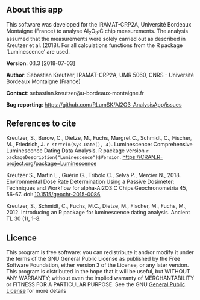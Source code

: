 ## About this app

This software was developed for the IRAMAT-CRP2A, Université Bordeaux Montaigne (France)
to analyse Al<sub>2</sub>O<sub>3</sub>:C chip measurements. The analysis assumed that the measurements
were solely carried out as described in Kreutzer et al. (2018). For all calculations functions from the R package 'Luminescence' are used. 

**Version**: 0.1.3 [2018-07-03]

**Author**: Sebastian Kreutzer, IRAMAT-CRP2A, UMR 5060, CNRS - Université Bordeaux Montaigne (France)

**Contact**: sebastian.kreutzer@u-bordeaux-montaigne.fr

**Bug reporting**: [https://github.com/RLumSK/Al2O3_AnalysisApp/issues](https://github.com/RLumSK/Al2O3_AnalysisApp/issues)
  
## References to cite

Kreutzer, S., Burow, C., Dietze, M., Fuchs, Margret C., Schmidt, C., Fischer, M., Friedrich, J. ```r strtrim(Sys.Date(), 4)```. Luminescence: Comprehensive Luminescence Dating Data Analysis. R package version ```r packageDescription("Luminescence")$Version```. [https://CRAN.R-project.org/package=Luminescence](https://CRAN.R-project.org/package=Luminescence)

Kreutzer S., Martin L., Guérin G., Tribolo C., Selva P., Mercier N., 2018.
Environmental Dose Rate Determination Using a Passive Dosimeter: Techniques and Workflow for alpha-Al2O3:C Chips.Geochronometria 45, 56-67. doi: [10.1515/geochr-2015-0086](http://dx.doi.org/10.1515/geochr-2015-0086)

Kreutzer, S., Schmidt, C., Fuchs, M.C., Dietze, M., Fischer, M., Fuchs, M., 2012. 
Introducing an R package for luminescence dating analysis. Ancient TL 30 (1), 1–8.

## Licence

This program is free software: you can redistribute it and/or modify it 
under the terms of the GNU General Public License as published by the
Free Software Foundation, either version 3 of the License, or any later version.
This program is distributed in the hope that it will be useful, but WITHOUT ANY WARRANTY;
without even the implied warranty of MERCHANTABILITY or FITNESS FOR A PARTICULAR PURPOSE.
See the GNU [General Public License](https://www.gnu.org/licenses/gpl-3.0.en.html) for more details

